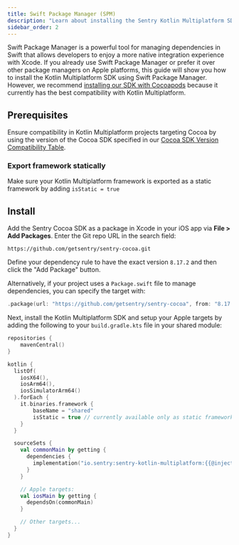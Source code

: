 ```yaml
---
title: Swift Package Manager (SPM)
description: "Learn about installing the Sentry Kotlin Multiplatform SDK with Swift Package Manager."
sidebar_order: 2
---
```


Swift Package Manager is a powerful tool for managing dependencies in Swift that allows developers to enjoy a more native integration experience with Xcode.
If you already use Swift Package Manager or prefer it over other package managers on Apple platforms, this guide will show you how to install the Kotlin Multiplatform SDK using Swift Package Manager.
However, we recommend [installing our SDK with Cocoapods](/platforms/kotlin-multiplatform/#install) because it currently has the best compatibility with Kotlin Multiplatform.

## Prerequisites

Ensure compatibility in Kotlin Multiplatform projects targeting Cocoa by using the version of the Cocoa SDK specified in our [Cocoa SDK Version Compatibility Table](/platforms/kotlin-multiplatform/#cocoa-sdk-version-compatibility-table).

### Export framework statically

Make sure your Kotlin Multiplatform framework is exported as a static framework by adding `isStatic = true`

## Install

Add the Sentry Cocoa SDK as a package in Xcode in your iOS app via **File > Add Packages**.
Enter the Git repo URL in the search field:

```text
https://github.com/getsentry/sentry-cocoa.git
```

Define your dependency rule to have the exact version `8.17.2` and then click the "Add Package" button.

Alternatively, if your project uses a `Package.swift` file to manage dependencies, you can specify the target with:

```swift {tabTitle:Swift}
.package(url: "https://github.com/getsentry/sentry-cocoa", from: "8.17.2"),
```

Next, install the Kotlin Multiplatform SDK and setup your Apple targets by adding the following to your `build.gradle.kts` file in your shared module:

```kotlin {filename:shared/build.gradle.kts}
repositories {
    mavenCentral()
}

kotlin {
  listOf(
    iosX64(),
    iosArm64(),
    iosSimulatorArm64()
  ).forEach {
    it.binaries.framework {
        baseName = "shared"
        isStatic = true // currently available only as static framework
    }
  }

  sourceSets {
    val commonMain by getting {
      dependencies {
        implementation("io.sentry:sentry-kotlin-multiplatform:{{@inject packages.version('sentry.kotlin.kmp', '0.0.1-alpha.2') }}")
      }
    }

    // Apple targets:
    val iosMain by getting {
      dependsOn(commonMain)
    }

    // Other targets...
  }
}
```
